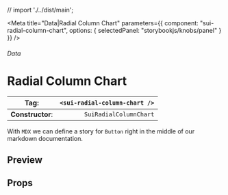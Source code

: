 
// import './../dist/main';

<Meta
	title="Data|Radial Column Chart"
	parameters={{
		component: "sui-radial-column-chart",
		options: { selectedPanel: "storybookjs/knobs/panel" }
	}}
/>

###### Data

# Radial Column Chart

| **Tag**:         | `<sui-radial-column-chart />` |
| ---------------- | ----------------------------: |
| **Constructor**: |        `SuiRadialColumnChart` |

With `MDX` we can define a story for `Button` right in the middle of our
markdown documentation.

## Preview

## Props
